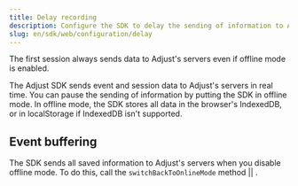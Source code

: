 ```yaml
---
title: Delay recording
description: Configure the SDK to delay the sending of information to Adjust's servers.
slug: en/sdk/web/configuration/delay
---
```



<Callout type="important">

The first session always sends data to Adjust's servers even if offline mode is enabled.

</Callout>

The Adjust SDK sends event and session data to Adjust's servers in real time. You can pause the sending of information by putting the SDK in offline mode. In offline mode, the SDK stores all data in the browser's IndexedDB, or in localStorage if IndexedDB isn't supported.

<SwitchToOfflineMode />

## Event buffering

The SDK sends all saved information to Adjust's servers when you disable offline mode. To do this, call the <Tooltip>`switchBackToOnlineMode` method || <SwitchBackToOnlineModeSig /></Tooltip>.

<SwitchBackToOnlineMode />
